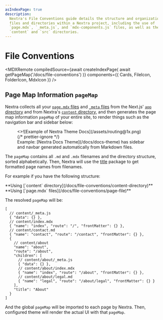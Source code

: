 ```yaml
---
asIndexPage: true
description:
  Nextra's File Conventions guide details the structure and organization of
  files and directories within a Nextra project, including the use of
  `page.mdx`, `_meta.js`, and `mdx-components.js` files, as well as the
  `content` and `src` directories.
---
```



# File Conventions

<MDXRemote
  compiledSource={await createIndexPage(
    await getPageMap('/docs/file-conventions')
  )}
  components={{
    Cards,
    FileIcon,
    FolderIcon,
    MdxIcon
  }}
/>

## Page Map Information `pageMap`

Nextra collects all your [`page.mdx` files](/docs/file-conventions/page-file)
and [`_meta` files](/docs/file-conventions/meta-file) from the Next.js'
[`app` directory](https://nextjs.org/docs/app/getting-started/project-structure#top-level-folders)
and from Nextra's
[`content` directory](/docs/file-conventions/content-directory), and then
generates the page map information `pageMap` of your entire site, to render
things such as the navigation bar and sidebar below:

<figure>
  <>![Example of Nextra Theme Docs](/assets/routing@1x.png)</>
  {/* prettier-ignore */}
  <figcaption>Example: [Nextra Docs Theme](/docs/docs-theme) has sidebar and navbar generated automatically from Markdown files.</figcaption>
</figure>

The `pageMap` contains all `.md` and `.mdx` filenames and the directory
structure, sorted alphabetically. Then, Nextra will use the
[title](https://github.com/vercel/title) package to get formatted page names
from filenames.

For example if you have the following structure:

<FileTree>
  **Using [`content` directory](/docs/file-conventions/content-directory)**
  <FileTree.Folder name="app" defaultOpen>
    <FileTree.Folder name="[[...mdxPath]]" defaultOpen>
      <FileTree.File name="page.jsx" />
    </FileTree.Folder>
    <FileTree.File name="layout.jsx" />
  </FileTree.Folder>
  <FileTree.Folder name="content" defaultOpen active>
    <FileTree.Folder name="about" defaultOpen>
      <FileTree.File name="_meta.js" />
      <FileTree.File name="index.mdx" />
      <FileTree.File name="legal.md" />
    </FileTree.Folder>
    <FileTree.File name="_meta.js" />
    <FileTree.File name="contact.md" />
    <FileTree.File name="index.mdx" />
  </FileTree.Folder>
</FileTree>

<FileTree>
  **Using [`page.mdx` files](/docs/file-conventions/page-file)**
  <FileTree.Folder name="app" defaultOpen>
    <FileTree.Folder name="about" defaultOpen>
      <FileTree.Folder name="legal" defaultOpen>
        <FileTree.File name="page.md" active />
      </FileTree.Folder>
      <FileTree.File name="_meta.js" />
      <FileTree.File name="page.mdx" active />
    </FileTree.Folder>
    <FileTree.Folder name="contact" defaultOpen>
      <FileTree.File name="page.md" active />
    </FileTree.Folder>
    <FileTree.File name="_meta.js" />
    <FileTree.File name="layout.jsx" />
    <FileTree.File name="page.mdx" active />
  </FileTree.Folder>
</FileTree>

The resolved `pageMap` will be:

```jsonc filename="pageMap"
[
  // content/_meta.js
  { "data": {} },
  // content/index.mdx
  { "name": "index", "route": "/", "frontMatter": {} },
  // content/contact.md
  { "name": "contact", "route": "/contact", "frontMatter": {} },
  {
    // content/about
    "name": "about",
    "route": "/about",
    "children": [
      // content/about/_meta.js
      { "data": {} },
      // content/about/index.mdx
      { "name": "index", "route": "/about", "frontMatter": {} },
      // content/about/legal.md
      { "name": "legal", "route": "/about/legal", "frontMatter": {} }
    ],
    "title": "About"
  }
]
```

And the global `pageMap` will be imported to each page by Nextra. Then,
configured theme will render the actual UI with that `pageMap`.
